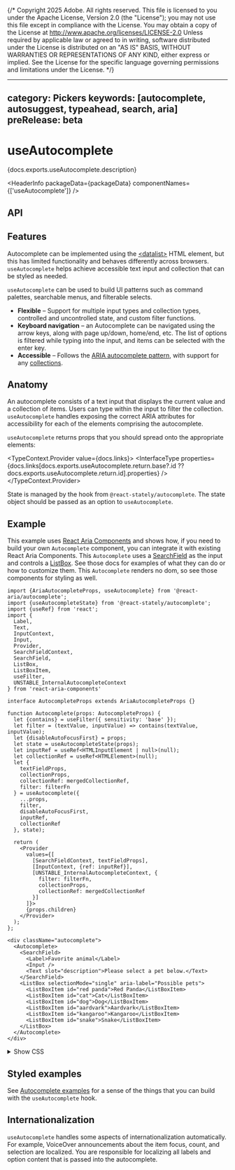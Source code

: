 {/* Copyright 2025 Adobe. All rights reserved.
This file is licensed to you under the Apache License, Version 2.0 (the "License");
you may not use this file except in compliance with the License. You may obtain a copy
of the License at http://www.apache.org/licenses/LICENSE-2.0
Unless required by applicable law or agreed to in writing, software distributed under
the License is distributed on an "AS IS" BASIS, WITHOUT WARRANTIES OR REPRESENTATIONS
OF ANY KIND, either express or implied. See the License for the specific language
governing permissions and limitations under the License. */}



---
category: Pickers
keywords: [autocomplete, autosuggest, typeahead, search, aria]
preRelease: beta
---

# useAutocomplete

<PageDescription>{docs.exports.useAutocomplete.description}</PageDescription>

<HeaderInfo
  packageData={packageData}
  componentNames={['useAutocomplete']}
  />

## API

<FunctionAPI function={docs.exports.useAutocomplete} links={docs.links} />

## Features

Autocomplete can be implemented using the [&lt;datalist&gt;](https://developer.mozilla.org/en-US/docs/Web/HTML/Element/datalist) HTML element, but this has limited functionality and behaves differently across browsers.
`useAutocomplete` helps achieve accessible text input and collection that can be styled as needed.

`useAutocomplete` can be used to build UI patterns such as command palettes, searchable menus, and filterable selects.

* **Flexible** – Support for multiple input types and collection types, controlled and uncontrolled state, and custom filter functions.
* **Keyboard navigation** – an Autocomplete can be navigated using the arrow keys, along with page up/down, home/end, etc. The list of options is filtered while typing into the input, and items can be selected with the enter key.
* **Accessible** – Follows the [ARIA autocomplete pattern](https://w3c.github.io/aria/#aria-autocomplete), with support for any [collections](../react-aria/collections.html).


## Anatomy

An autocomplete consists of a text input that displays the current value and a collection of items. Users can type within the input
to filter the collection. `useAutocomplete` handles exposing the correct ARIA attributes for accessibility for each of the elements comprising the autocomplete.

`useAutocomplete` returns props that you should spread onto the appropriate elements:

<TypeContext.Provider value={docs.links}>
  <InterfaceType properties={docs.links[docs.exports.useAutocomplete.return.base?.id ?? docs.exports.useAutocomplete.return.id].properties} />
</TypeContext.Provider>

State is managed by the <TypeLink links={statelyDocs.links} type={statelyDocs.exports.useAutocompleteState} /> hook from `@react-stately/autocomplete`.
The state object should be passed as an option to `useAutocomplete`.


## Example

This example uses [React Aria Components](../react-aria/components.html) and shows how, if you need to build your own `Autocomplete` component, you can integrate it with existing React Aria Components.
This `Autocomplete` uses a [SearchField](./SearchField.html) as the input and controls a [ListBox](./ListBox.html).
See those docs for examples of what they can do or how to customize them. This `Autocomplete` renders no dom, so see those components for styling as well.

```tsx example
import {AriaAutocompleteProps, useAutocomplete} from '@react-aria/autocomplete';
import {useAutocompleteState} from '@react-stately/autocomplete';
import {useRef} from 'react';
import {
  Label,
  Text,
  InputContext,
  Input,
  Provider,
  SearchFieldContext,
  SearchField,
  ListBox,
  ListBoxItem,
  useFilter,
  UNSTABLE_InternalAutocompleteContext
} from 'react-aria-components'

interface AutocompleteProps extends AriaAutocompleteProps {}

function Autocomplete(props: AutocompleteProps) {
  let {contains} = useFilter({ sensitivity: 'base' });
  let filter = (textValue, inputValue) => contains(textValue, inputValue);
  let {disableAutoFocusFirst} = props;
  let state = useAutocompleteState(props);
  let inputRef = useRef<HTMLInputElement | null>(null);
  let collectionRef = useRef<HTMLElement>(null);
  let {
    textFieldProps,
    collectionProps,
    collectionRef: mergedCollectionRef,
    filter: filterFn
  } = useAutocomplete({
    ...props,
    filter,
    disableAutoFocusFirst,
    inputRef,
    collectionRef
  }, state);

  return (
    <Provider
      values={[
        [SearchFieldContext, textFieldProps],
        [InputContext, {ref: inputRef}],
        [UNSTABLE_InternalAutocompleteContext, {
          filter: filterFn,
          collectionProps,
          collectionRef: mergedCollectionRef
        }]
      ]}>
      {props.children}
    </Provider>
  );
};

<div className="autocomplete">
  <Autocomplete>
    <SearchField>
      <Label>Favorite animal</Label>
      <Input />
      <Text slot="description">Please select a pet below.</Text>
    </SearchField>
    <ListBox selectionMode="single" aria-label="Possible pets">
      <ListBoxItem id="red panda">Red Panda</ListBoxItem>
      <ListBoxItem id="cat">Cat</ListBoxItem>
      <ListBoxItem id="dog">Dog</ListBoxItem>
      <ListBoxItem id="aardvark">Aardvark</ListBoxItem>
      <ListBoxItem id="kangaroo">Kangaroo</ListBoxItem>
      <ListBoxItem id="snake">Snake</ListBoxItem>
    </ListBox>
  </Autocomplete>
</div>
```

<details>
  <summary style={{fontWeight: 'bold'}}><ChevronRight size="S" /> Show CSS</summary>
```css hidden
@import '../../../react-aria-components/docs/Checkbox.mdx' layer(checkbox);
@import '../../../react-aria-components/docs/SearchField.mdx' layer(searchfield);
@import '../../../react-aria-components/docs/ListBox.mdx' layer(listbox);
```

```css
@import "@react-aria/example-theme";

.autocomplete {
  display: flex;
  flex-direction: column;
  gap: 12px;
  max-width: 300px;
  height: 180px;
  border: 1px solid var(--border-color);
  padding: 16px;
  border-radius: 10px;
  background: var(--overlay-background);

  .react-aria-SearchField {
    width: 100%;
  }

  .react-aria-ListBox {
    flex: 1;
    overflow: auto;
  }

  .react-aria-Label {
    margin-bottom: .5em;
  }
}
```

</details>

## Styled examples

See [Autocomplete examples](https://react-spectrum.adobe.com/react-aria/Autocomplete.html#examples) for a sense of the things that you can build with the `useAutocomplete` hook.


## Internationalization

`useAutocomplete` handles some aspects of internationalization automatically.
For example, VoiceOver announcements about the item focus, count, and selection are localized.
You are responsible for localizing all labels and option
content that is passed into the autocomplete.
